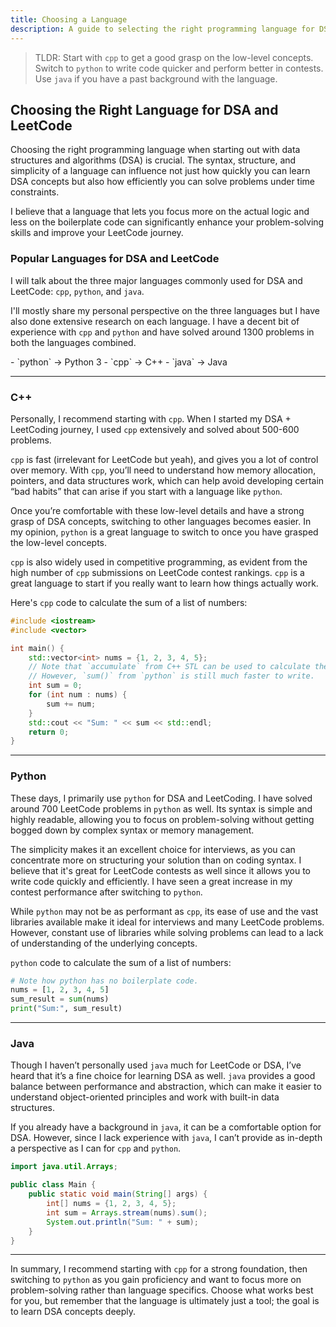 ```yaml
---
title: Choosing a Language
description: A guide to selecting the right programming language for DSA and leetcoding.
---
```


> TLDR: Start with `cpp` to get a good grasp on the low-level concepts. Switch to `python` to write code quicker and perform better in contests. Use `java` if you have a past background with the language.

## <HoverUnderline>Choosing the Right Language for DSA and LeetCode</HoverUnderline>

Choosing the right programming language when starting out with data structures and algorithms (DSA) is crucial. The syntax, structure, and simplicity of a language can influence not just how quickly you can learn DSA concepts but also how efficiently you can solve problems under time constraints. 

I believe that a language that lets you focus more on the actual logic and less on the boilerplate code can significantly enhance your problem-solving skills and improve your LeetCode journey.

### <HoverUnderline>Popular Languages for DSA and LeetCode</HoverUnderline>

I will talk about the three major languages commonly used for DSA and LeetCode: ``cpp``, ``python``, and ``java``. 

I'll mostly share my personal perspective on the three languages but I have also done extensive research on each language. I have a decent bit of experience with `cpp` and `python` and have solved around 1300 problems in both the languages combined.

<Note type="note" title="Note">
  - `python` → Python 3
  - `cpp` → C++
  - `java` → Java
</Note>

---

### <HoverUnderline>C++</HoverUnderline>

Personally, I recommend starting with `cpp`. When I started my DSA + LeetCoding journey, I used `cpp` extensively and solved about 500-600 problems.

`cpp` is fast (irrelevant for LeetCode but yeah), and gives you a lot of control over memory. With `cpp`, you’ll need to understand how memory allocation, pointers, and data structures work, which can help avoid developing certain “bad habits” that can arise if you start with a language like ``python``.

Once you’re comfortable with these low-level details and have a strong grasp of DSA concepts, switching to other languages becomes easier. In my opinion, ``python`` is a great language to switch to once you have grasped the low-level concepts.

`cpp` is also widely used in competitive programming, as evident from the high number of `cpp` submissions on LeetCode contest rankings. `cpp` is a great language to start if you really want to learn how things actually work.

Here's `cpp` code to calculate the sum of a list of numbers:

```cpp:sum.cpp showLineNumbers {8-11}
#include <iostream>
#include <vector>

int main() {
    std::vector<int> nums = {1, 2, 3, 4, 5};
    // Note that `accumulate` from C++ STL can be used to calculate the sum as well.
    // However, `sum()` from `python` is still much faster to write.
    int sum = 0;
    for (int num : nums) {
        sum += num;
    }
    std::cout << "Sum: " << sum << std::endl;
    return 0;
}
```

---

### <HoverUnderline>Python</HoverUnderline>

These days, I primarily use `python` for DSA and LeetCoding. I have solved around 700 LeetCode problems in `python` as well. Its syntax is simple and highly readable, allowing you to focus on problem-solving without getting bogged down by complex syntax or memory management.

The simplicity makes it an excellent choice for interviews, as you can concentrate more on structuring your solution than on coding syntax. I believe that it's great for LeetCode contests as well since it allows you to write code quickly and efficiently. I have seen a great increase in my contest performance after switching to `python`.

While `python` may not be as performant as `cpp`, its ease of use and the vast libraries available make it ideal for interviews and many LeetCode problems. However, constant use of libraries while solving problems can lead to a lack of understanding of the underlying concepts. 

`python` code to calculate the sum of a list of numbers:

```python:sum.py showLineNumbers {3}
# Note how python has no boilerplate code.
nums = [1, 2, 3, 4, 5]
sum_result = sum(nums)
print("Sum:", sum_result)
```

---

### <HoverUnderline>Java</HoverUnderline>

Though I haven’t personally used `java` much for LeetCode or DSA, I’ve heard that it’s a fine choice for learning DSA as well. `java` provides a good balance between performance and abstraction, which can make it easier to understand object-oriented principles and work with built-in data structures.

If you already have a background in `java`, it can be a comfortable option for DSA. However, since I lack experience with `java`, I can’t provide as in-depth a perspective as I can for `cpp` and `python`.

```java:sum.java showLineNumbers {6}
import java.util.Arrays;

public class Main {
    public static void main(String[] args) {
        int[] nums = {1, 2, 3, 4, 5};
        int sum = Arrays.stream(nums).sum();
        System.out.println("Sum: " + sum);
    }
}
```

---

In summary, I recommend starting with `cpp` for a strong foundation, then switching to `python` as you gain proficiency and want to focus more on problem-solving rather than language specifics. Choose what works best for you, but remember that the language is ultimately just a tool; the goal is to learn DSA concepts deeply.
